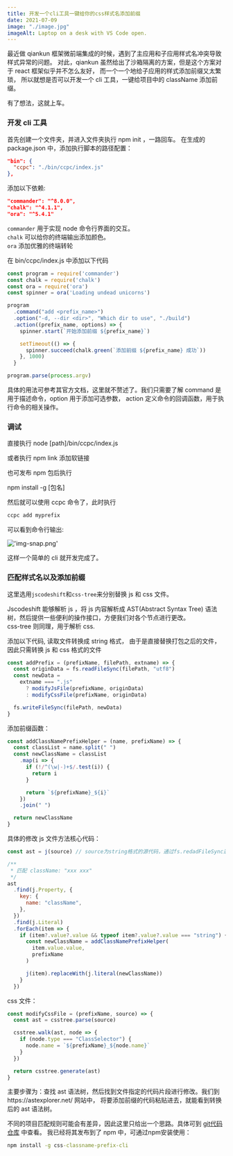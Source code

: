 ---
title: 开发一个cli工具一键给你的css样式名添加前缀
date: 2021-07-09
image: "./image.jpg"
imageAlt: Laptop on a desk with VS Code open.
---

最近做 qiankun 框架微前端集成的时候，遇到了主应用和子应用样式名冲突导致样式异常的问题。
对此，qiankun 虽然给出了沙箱隔离的方案，但是这个方案对于 react 框架似乎并不怎么友好，
而一个一个地给子应用的样式添加前缀又太繁琐，
所以就想是否可以开发一个 cli 工具，一键给项目中的 className 添加前缀。

有了想法，这就上车。

### 开发 cli 工具

首先创建一个文件夹，并进入文件夹执行 npm init ，一路回车。
在生成的 package.json 中，添加执行脚本的路径配置：

```json
"bin": {
  "ccpc": "./bin/ccpc/index.js"
},
```

添加以下依赖:

```json
"commander": "^8.0.0",
"chalk": "^4.1.1",
"ora": "^5.4.1"
```

`commander` 用于实现 node 命令行界面的交互。  
`chalk` 可以给你的终端输出添加颜色。  
`ora` 添加优雅的终端转轮

在 bin/ccpc/index.js 中添加以下代码

```js
const program = require('commander')
const chalk = require('chalk')
const ora = require('ora')
const spinner = ora('Loading undead unicorns')

program
  .command("add <prefix_name>")
  .option("-d, --dir <dir>", "Which dir to use", "./build")
  .action((prefix_name, options) => {
    spinner.start(`开始添加前缀 ${prefix_name}`)

    setTimeout(() => {
      spinner.succeed(chalk.green(`添加前缀 ${prefix_name} 成功`))
    }, 1000)
  }

program.parse(process.argv)
```

具体的用法可参考其官方文档，这里就不赘述了。我们只需要了解 command 是用于描述命令，option 用于添加可选参数，
action 定义命令的回调函数，用于执行命令的相关操作。

### 调试

直接执行 node [path]/bin/ccpc/index.js

或者执行 npm link 添加软链接

也可发布 npm 包后执行

npm install -g [包名]

然后就可以使用 ccpc 命令了，此时执行

```cmd
ccpc add myprefix
```

可以看到命令行输出:

!['img-snap.png'](./img-snap.png)

这样一个简单的 cli 就开发完成了。

### 匹配样式名以及添加前缀

这里选用`jscodeshift`和`css-tree`来分别替换 js 和 css 文件。

Jscodeshift 能够解析 js ，将 js 内容解析成 AST(Abstract Syntax Tree) 语法树，然后提供一些便利的操作接口，方便我们对各个节点进行更改。  
css-tree 则同理，用于解析 css.

添加以下代码, 读取文件转换成 string 格式， 由于是直接替换打包之后的文件，因此只需转换 js 和 css 格式的文件

```js
const addPrefix = (prefixName, filePath, extname) => {
  const originData = fs.readFileSync(filePath, "utf8")
  const newData =
    extname === ".js"
      ? modifyJsFile(prefixName, originData)
      : modifyCssFile(prefixName, originData)

  fs.writeFileSync(filePath, newData)
}
```

添加前缀函数：

```js
const addClassNamePrefixHelper = (name, prefixName) => {
  const classList = name.split(" ")
  const newClassName = classList
    .map(i => {
      if (!/^(\w|-)+$/.test(i)) {
        return i
      }

      return `${prefixName}_${i}`
    })
    .join(" ")

  return newClassName
}
```

具体的修改 js 文件方法核心代码：

```js
const ast = j(source) // source为string格式的源代码，通过fs.redadFileSync进行转换

/**
 * 匹配 className: "xxx xxx"
 */
ast
  .find(j.Property, {
    key: {
      name: "className",
    },
  })
  .find(j.Literal)
  .forEach(item => {
    if (item?.value?.value && typeof item?.value?.value === "string") {
      const newClassName = addClassNamePrefixHelper(
        item.value.value,
        prefixName
      )

      j(item).replaceWith(j.literal(newClassName))
    }
  })
```

css 文件：

```js
const modifyCssFile = (prefixName, source) => {
  const ast = csstree.parse(source)

  csstree.walk(ast, node => {
    if (node.type === "ClassSelector") {
      node.name = `${prefixName}_${node.name}`
    }
  })

  return csstree.generate(ast)
}
```

主要步骤为：查找 ast 语法树，然后找到文件指定的代码片段进行修改。我们到https://astexplorer.net/ 网站中，
将要添加前缀的代码粘贴进去，就能看到转换后的 ast 语法树。

不同的项目匹配规则可能会有差异，因此这里只给出一个思路。具体可到 [git代码仓库](https://github.com/kuzurec/css-classname-prefix-cli) 中查看。
我已经将其发布到了 npm 中，可通过npm安装使用：
```cmd
npm install -g css-classname-prefix-cli
```